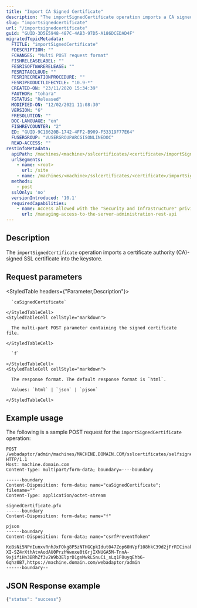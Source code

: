 ```yaml
---
title: "Import CA Signed Certificate"
description: "The importSignedCertificate operation imports a CA signed SSL certificate into the keystore."
slug: "importsignedcertificate"
url: "/importsignedcertificate"
guid: "GUID-3D5E5948-487C-4AB3-97D5-A186DCEDAD4F"
migratedTopicMetadata:
  FTITLE: "importSignedCertificate"
  FDESCRIPTION: ""
  FCHANGES: "Multi POST request format"
  FISHRELEASELABEL: ""
  FESRISOFTWARERELEASE: ""
  FESRITAGCLOUD: ""
  FESRIRECREATIONPROCEDURE: ""
  FESRIPRODUCTLIFECYCLE: "10.9-*"
  CREATED-ON: "23/11/2020 15:34:39"
  FAUTHOR: "tohara"
  FSTATUS: "Released"
  MODIFIED-ON: "12/02/2021 11:08:30"
  VERSION: "6"
  FRESOLUTION: ""
  DOC-LANGUAGE: "en"
  FISHREVCOUNTER: "2"
  ED: "GUID-9C18620B-1742-4FF2-B909-F53319F77E64"
  FUSERGROUP: "VUSERGROUPARCGISONLINEDOC"
  READ-ACCESS: ""
restInfoMetadata:
  apiPath: /machines/<machine>/sslcertificates/<certificate>/importSignedCertificate
  urlSegments:
    - name: <root>
      url: /site
    - name: /machines/<machine>/sslcertificates/<certificate>/importSignedCertificate
  methods:
    - post
  sslOnly: 'no'
  versionIntroduced: '10.1'
  requiredCapabilities:
    - name: Access allowed with the "Security and Infrastructure" privilege
      url: /managing-access-to-the-server-administration-rest-api
---
```


## Description

The `importSignedCertificate` operation imports a certificate authority (CA)-signed SSL certificate into the keystore.


## Request parameters

<StyledTable headers={"Parameter,Description"}>
  <StyledTableRow>
    <StyledTableCell cellStyle="markdown">

      `caSignedCertificate` 

    </StyledTableCell>
    <StyledTableCell cellStyle="markdown">

      The multi-part POST parameter containing the signed certificate file.

    </StyledTableCell>
  </StyledTableRow>
  <StyledTableRow>
    <StyledTableCell cellStyle="markdown">

      `f` 

    </StyledTableCell>
    <StyledTableCell cellStyle="markdown">

      The response format. The default response format is `html`.

      Values: `html` | `json` | `pjson`

    </StyledTableCell>
  </StyledTableRow>
</StyledTable>


## Example usage

The following is a sample POST request for the `importSignedCertificate` operation:

```other
POST /webadaptor/admin/machines/MACHINE.DOMAIN.COM/sslcertificates/selfsignedcertificate/importSignedCertificate HTTP/1.1
Host: machine.domain.com
Content-Type: multipart/form-data; boundary=----boundary

------boundary
Content-Disposition: form-data; name="caSignedCertificate"; filename=""
Content-Type: application/octet-stream

signedCertificate.pfx
------boundary
Content-Disposition: form-data; name="f"

pjson
------boundary
Content-Disposition: form-data; name="csrfPreventToken"

KeBsNi5NPnIunxvRnhJxFOkg8P5zNTHGCpkIdut047Zop60HVpf108hkC39d2jFrRICinakAYluVjzDucv97-XI-SZ4rXthAtvAodAU0PrzhWwnxe0tGrjIXNUGA5M-TnnA-9xjifiHn3BRhZf3v2W9b3ElprD1gsMwkLSnuCi_sLq1F0uyqEhb6-6qhz0B7,https://machine.domain.com/webadaptor/admin
------boundary--

```

## JSON Response example

```javascript
{"status": "success"}
```
